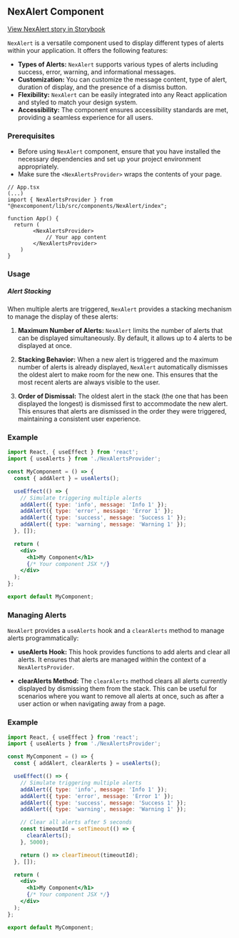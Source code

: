 ## NexAlert Component
[View NexAlert story in Storybook](http://localhost:6006/?path=/docs/nexcomponent-nexalert--docs)

`NexAlert` is a versatile component used to display different types of alerts within your application. It offers the following features:

- **Types of Alerts:** `NexAlert` supports various types of alerts including success, error, warning, and informational messages.
- **Customization:** You can customize the message content, type of alert, duration of display, and the presence of a dismiss button.
- **Flexibility:** `NexAlert` can be easily integrated into any React application and styled to match your design system.
- **Accessibility:** The component ensures accessibility standards are met, providing a seamless experience for all users.

### Prerequisites
- Before using `NexAlert` component, ensure that you have installed the necessary dependencies and set up your project environment appropriately.
- Make sure the ```<NexAlertsProvider>``` wraps the contents of your page.

```tsx
// App.tsx
(...)
import { NexAlertsProvider } from "@nexcomponent/lib/src/components/NexAlert/index";

function App() {
  return (
        <NexAlertsProvider>
            // Your app content
        </NexAlertsProvider>
    )
}
```

### Usage

##### Alert Stacking

When multiple alerts are triggered, `NexAlert` provides a stacking mechanism to manage the display of these alerts:

1. **Maximum Number of Alerts:** `NexAlert` limits the number of alerts that can be displayed simultaneously. By default, it allows up to 4 alerts to be displayed at once.

2. **Stacking Behavior:** When a new alert is triggered and the maximum number of alerts is already displayed, `NexAlert` automatically dismisses the oldest alert to make room for the new one. This ensures that the most recent alerts are always visible to the user.

3. **Order of Dismissal:** The oldest alert in the stack (the one that has been displayed the longest) is dismissed first to accommodate the new alert. This ensures that alerts are dismissed in the order they were triggered, maintaining a consistent user experience.

### Example

```jsx
import React, { useEffect } from 'react';
import { useAlerts } from './NexAlertsProvider';

const MyComponent = () => {
  const { addAlert } = useAlerts();

  useEffect(() => {
    // Simulate triggering multiple alerts
    addAlert({ type: 'info', message: 'Info 1' });
    addAlert({ type: 'error', message: 'Error 1' });
    addAlert({ type: 'success', message: 'Success 1' });
    addAlert({ type: 'warning', message: 'Warning 1' });
  }, []);

  return (
    <div>
      <h1>My Component</h1>
      {/* Your component JSX */}
    </div>
  );
};

export default MyComponent;
```

### Managing Alerts

`NexAlert` provides a `useAlerts` hook and a `clearAlerts` method to manage alerts programmatically:

- **useAlerts Hook:** This hook provides functions to add alerts and clear all alerts. It ensures that alerts are managed within the context of a `NexAlertsProvider`.

- **clearAlerts Method:** The `clearAlerts` method clears all alerts currently displayed by dismissing them from the stack. This can be useful for scenarios where you want to remove all alerts at once, such as after a user action or when navigating away from a page.

### Example

```jsx
import React, { useEffect } from 'react';
import { useAlerts } from './NexAlertsProvider';

const MyComponent = () => {
  const { addAlert, clearAlerts } = useAlerts();

  useEffect(() => {
    // Simulate triggering multiple alerts
    addAlert({ type: 'info', message: 'Info 1' });
    addAlert({ type: 'error', message: 'Error 1' });
    addAlert({ type: 'success', message: 'Success 1' });
    addAlert({ type: 'warning', message: 'Warning 1' });

    // Clear all alerts after 5 seconds
    const timeoutId = setTimeout(() => {
      clearAlerts();
    }, 5000);

    return () => clearTimeout(timeoutId);
  }, []);

  return (
    <div>
      <h1>My Component</h1>
      {/* Your component JSX */}
    </div>
  );
};

export default MyComponent;
```